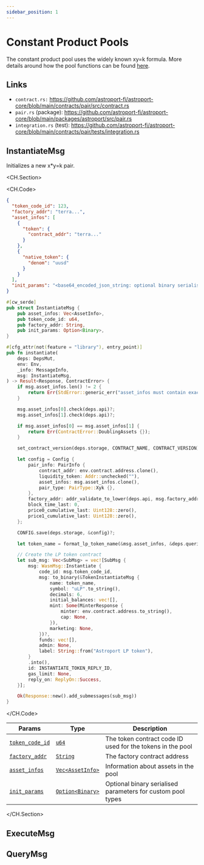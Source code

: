 ```yaml
---
sidebar_position: 1
---
```


# Constant Product Pools

The constant product pool uses the widely known xy=k formula. More details around how the pool functions can be found [here](../../../learn/astro-pools/constant-product-pools).

## Links

- `contract.rs:` https://github.com/astroport-fi/astroport-core/blob/main/contracts/pair/src/contract.rs
- `pair.rs` (package): https://github.com/astroport-fi/astroport-core/blob/main/packages/astroport/src/pair.rs
- `integration.rs` (test): https://github.com/astroport-fi/astroport-core/blob/main/contracts/pair/tests/integration.rs

## InstantiateMsg

Initializes a new x*y=k pair.

<CH.Section>

<CH.Code>

```json msg.json
{
  "token_code_id": 123,
  "factory_addr": "terra...",
  "asset_infos": [
    {
      "token": {
        "contract_addr": "terra..."
      }
    },
    {
      "native_token": {
        "denom": "uusd"
      }
    }
  ],
  "init_params": "<base64_encoded_json_string: optional binary serialised parameters for custom pool types>"
}
```

```rust pair.rs
#[cw_serde]
pub struct InstantiateMsg {
    pub asset_infos: Vec<AssetInfo>,
    pub token_code_id: u64,
    pub factory_addr: String,
    pub init_params: Option<Binary>,
}
```

```rust contract.rs
#[cfg_attr(not(feature = "library"), entry_point)]
pub fn instantiate(
    deps: DepsMut,
    env: Env,
    _info: MessageInfo,
    msg: InstantiateMsg,
) -> Result<Response, ContractError> {
    if msg.asset_infos.len() != 2 {
        return Err(StdError::generic_err("asset_infos must contain exactly two elements").into());
    }

    msg.asset_infos[0].check(deps.api)?;
    msg.asset_infos[1].check(deps.api)?;

    if msg.asset_infos[0] == msg.asset_infos[1] {
        return Err(ContractError::DoublingAssets {});
    }

    set_contract_version(deps.storage, CONTRACT_NAME, CONTRACT_VERSION)?;

    let config = Config {
        pair_info: PairInfo {
            contract_addr: env.contract.address.clone(),
            liquidity_token: Addr::unchecked(""),
            asset_infos: msg.asset_infos.clone(),
            pair_type: PairType::Xyk {},
        },
        factory_addr: addr_validate_to_lower(deps.api, msg.factory_addr.as_str())?,
        block_time_last: 0,
        price0_cumulative_last: Uint128::zero(),
        price1_cumulative_last: Uint128::zero(),
    };

    CONFIG.save(deps.storage, &config)?;

    let token_name = format_lp_token_name(&msg.asset_infos, &deps.querier)?;

    // Create the LP token contract
    let sub_msg: Vec<SubMsg> = vec![SubMsg {
        msg: WasmMsg::Instantiate {
            code_id: msg.token_code_id,
            msg: to_binary(&TokenInstantiateMsg {
                name: token_name,
                symbol: "uLP".to_string(),
                decimals: 6,
                initial_balances: vec![],
                mint: Some(MinterResponse {
                    minter: env.contract.address.to_string(),
                    cap: None,
                }),
                marketing: None,
            })?,
            funds: vec![],
            admin: None,
            label: String::from("Astroport LP token"),
        }
        .into(),
        id: INSTANTIATE_TOKEN_REPLY_ID,
        gas_limit: None,
        reply_on: ReplyOn::Success,
    }];

    Ok(Response::new().add_submessages(sub_msg))
}
```

</CH.Code>

| **Params**      | **Type** | **Description** |
| ----------- | ----------- | ----------- |
| [`token_code_id`](focus://msg.json#2)   | [`u64`](focus://pair.rs#4)        | The token contract code ID used for the tokens in the pool        |
| [`factory_addr`](focus://msg.json#3)      | [`String`](focus://pair.rs#5)       | The factory contract address       |
| [`asset_infos`](focus://msg.json#4:15)   | [`Vec<AssetInfo>`](focus://pair.rs#3)        | Information about assets in the pool      |
| [`init_params`](focus://msg.json#16)   | [`Option<Binary>`](focus://pair.rs#6)        | Optional binary serialised parameters for custom pool types      |

</CH.Section>

## ExecuteMsg



## QueryMsg

